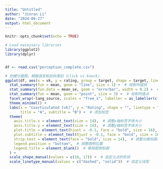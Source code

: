 ```yaml
---
title: "Untitled"
author: "Jinran Li"
date: "2024-09-27"
output: html_document
---
```


```r
knitr::opts_chunk$set(echo = TRUE)
```




```r
# Load necessary libraries
library(ggplot2)
library(dplyr)


df <- read.csv("perception_complete.csv")

# 创建分面图，根据语言和目标类别（click vs knock）
ggplot(df, aes(x = vk, y = rating, group = target, shape = target, linetype = target)) +
  stat_summary(fun = mean, geom = "line", size = 1) +  # 绘制均值线
  stat_summary(fun.data = mean_se, geom = "errorbar", width = 0.2) +  # 绘制误差条
  stat_summary(fun = mean, geom = "point", size = 3) +  # 绘制均值点
  facet_wrap(~lang_source, scales = "free_x", labeller = as_labeller(c("ceb" = "Cebuano", "spn" = "Spanish"))) + 
  theme_minimal() +  
  labs(x = "Coarticulated [vk]", y = "Rating", shape = "", linetype = "", 
       title = "A", subtitle = "B") +  # 添加标签
  theme(
    axis.title.x = element_text(size = 14),  # 调整x轴标签字体大小
    axis.title.y = element_text(size = 14),  # 调整y轴标签字体大小
    plot.title = element_text(hjust = -0.1, face = "bold", size = 16),  # 调整标题格式
    plot.subtitle = element_text(hjust = -0.1, face = "bold", size = 16),  # 调整副标题格式
    strip.text = element_text(face = "bold", size = 14),  # 调整分面标题格式
    legend.position = "bottom",  # 调整图例位置
    legend.title = element_blank()  # 移除图例标题
  ) +
  scale_shape_manual(values = c(16, 17)) +  # 自定义点的形状
  scale_linetype_manual(values = c("dashed", "solid"))  # 自定义线型





```

